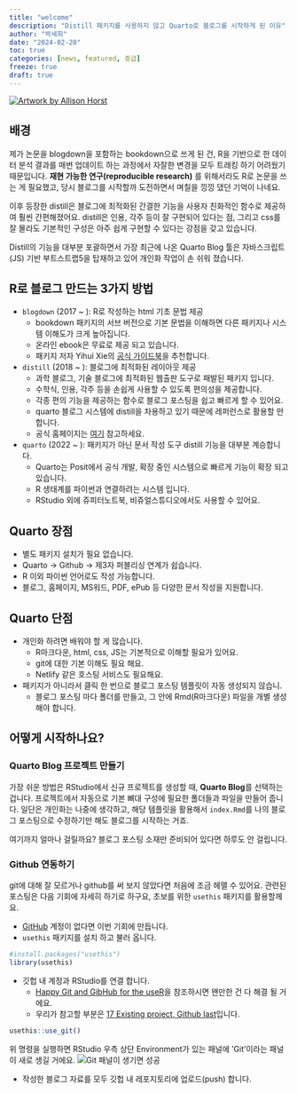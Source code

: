 ```yaml
---
title: "welcome"
description: "Distill 패키지를 사용하지 않고 Quarto로 블로그를 시작하게 된 이유"
author: "박세희"
date: "2024-02-20"
toc: true 
categories: [news, featured, 중급]
freeze: true 
draft: true 
---
```


::: {writing}
[![Artwork by Allison Horst](writing.webp)](https://allisonhorst.com/horst-hill-collaborations){.lightbox}  
:::

## 배경 

제가 논문을 blogdown을 포함하는 bookdown으로 쓰게 된 건, R을 기반으로 한 데이터 분석 결과를 매번 업데이트 하는 과정에서 자잘한 변경을 모두 트래킹 하기 어려웠기 때문입니다. **재현 가능한 연구(reproducible research)** 를 위해서라도 R로 논문을 쓰는 게 필요했고, 당시 블로그를 시작할까 도전하면서 며칠을 낑낑 댔던 기억이 나네요. 

이후 등장한 distill은 블로그에 최적화된 간결한 기능을 사용자 친화적인 함수로 제공하여 훨씬 간편해졌어요. distill은 인용, 각주 등이 잘 구현되어 있다는 점, 그리고 css를 잘 몰라도 기본적인 구성은 아주 쉽게 구현할 수 있다는 강점을 갖고 있습니다.

Distill의 기능을 대부분 포괄하면서 가장 최근에 나온 Quarto Blog 툴은 자바스크립트(JS) 기반 부트스트랩5을 탑재하고 있어 개인화 작업이 손 쉬워 졌습니다. 

## R로 블로그 만드는 3가지 방법 

* `blogdown` (2017 ~ ): R로 작성하는 html 기초 문법 제공  
  * bookdown 패키지의 서브 버전으로 기본 문법을 이해하면 다른 패키지나 시스템 이해도가 크게 높아집니다.  
  * 온라인 ebook은 무료로 제공 되고 있습니다.  
  * 패키지 저자 Yihui Xie의 [공식 가이드북](https://bookdown.org/yihui/blogdown/)을 추천합니다.  


* `distill` (2018 ~ ): 블로그에 최적화된 레이아웃 제공  
  * 과학 블로그, 기술 블로그에 최적화된 웹출판 도구로 패발된 패키지 입니다.  
  * 수학식, 인용, 각주 등을 손쉽게 사용할 수 있도록 편의성을 제공합니다.  
  * 각종 편의 기능을 제공하는 함수로 블로그 포스팅을 쉽고 빠르게 할 수 있어요.  
  * quarto 블로그 시스템에 distill을 차용하고 있기 때문에 레퍼런스로 활용할 만 합니다.   
  * 공식 홈페이지는 [여기](https://rstudio.github.io/distill/) 참고하세요.  
  
  
* `quarto` (2022 ~ ): 패키지가 아닌 문서 작성 도구  distill 기능을 대부분 계승합니다.   
  * Quarto는 Posit에서 공식 개발, 확장 중인 시스템으로 빠르게 기능이 확장 되고 있습니다.  
  * R 생태계를 파이썬과 연결하려는 시스템 입니다.  
  * RStudio 외에 쥬피터노트북, 비쥬얼스튜디오에서도 사용할 수 있어요.  

## Quarto 장점

* 별도 패키지 설치가 필요 없습니다.  
* Quarto -> Github -> 제3자 퍼블리싱 연계가 쉽습니다.  
* R 이외 파이썬 언어로도 작성 가능합니다. 
* 블로그, 홈페이지, MS워드, PDF, ePub 등 다양한 문서 작성을 지원합니다. 

## Quarto 단점 

* 개인화 하려면 배워야 할 게 많습니다.  
  * R마크다운, html, css, JS는 기본적으로 이해할 필요가 있어요.  
  * git에 대한 기본 이해도 필요 해요. 
  * Netlify 같은 호스팅 서비스도 필요해요.  
  
* 패키지가 아니라서 클릭 한 번으로 블로그 포스팅 템플릿이 자동 생성되지 않습니.  
  * 블로그 포스팅 마다 폴더를 만들고, 그 안에 Rmd(R마크다운) 파일을 개별 생성해야 합니다.  

## 어떻게 시작하나요? 

### Quarto Blog 프로젝트 만들기  

가장 쉬운 방법은 RStudio에서 신규 프로젝트를 생성할 때, **Quarto Blog**를 선택하는 겁니다. 프로젝트에서 자동으로 기본 뼈대 구성에 필요한 폴더들과 파일을 만들어 줍니다. 일단은 개인화는 나중에 생각하고, 해당 템플릿을 활용해서 `index.Rmd`를 나의 블로그 포스팅으로 수정하기만 해도 블로그를 시작하는 거죠. 

여기까지 얼마나 걸릴까요? 블로그 포스팅 소재만 준비되어 있다면 하루도 안 걸립니다. 

### Github 연동하기 

git에 대해 잘 모르거나 github를 써 보지 않았다면 처음에 조금 헤맬 수 있어요. 관련된 포스팅은 다음 기회에 자세히 하기로 하구요, 초보를 위한 `usethis` 패키지를 활용할께요.  

* [GitHub](https://github.com) 계정이 없다면 이번 기회에 만듭니다.  
* `usethis` 패키지를 설치 하고 불러 옵니다.   

```r
#install.packages("usethis")
library(usethis) 
```

* 깃헙 내 계정과 RStudio를 연결 합니다.  
  * [Happy Git and GibHub for the useR](https://happygitwithr.com)을 참조하시면 왠만한 건 다 해결 될 거에요.  
  * 우리가 참고할 부분은 [17 Existing project, Github last](https://happygitwithr.com/existing-github-last)입니다. 
  
```r
usethis::use_git()
```

위 명령을 실행하면 RStudio 우측 상단 Environment가 있는 패널에 'Git'이라는 패널이 새로 생길 거에요. 
![Git 패널이 생기면 성공](git_panel.webp)

* 작성한 블로그 자료를 모두 깃헙 내 레포지토리에 업로드(push) 합니다.  



